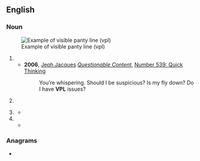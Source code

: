 ==English==

===Noun===
{{en-noun}}

[[File:Visible Panty Line.jpg|thumb|right|Example of visible panty line (vpl)]]

# {{initialism of|en|[[visible]] [[panty line]]}}
#* '''2006''', [[w:Jeph Jacques|Jeph Jacques]] ''[[w:Questionable Content|Questionable Content]]'', [http://www.questionablecontent.net/view.php?comic=539 Number 539: Quick Thinking]
#*: You’re whispering. Should I be suspicious? Is my fly down? Do I have '''VPL''' issues?
# {{initialism of|en|[[visible]] [[penis]] [[line]]}}
# {{lb|en|programming}} {{initialism of|en|visual programming language}}
#* {{quote-book|en|year=2010|title=Visual Languages and Applications |author=Kang Zhang|page=167 |ISBN=0387682570 |passage= Implementing a visual programming language ('''VPL''') is much harder man implementing a textual programming language (Myers 1990). }}
# {{initialism of|en|[[ventral]] [[posterolateral]] [[nucleus]]}}
#* {{quote-book|en|year=2004 |title=The Rat Nervous System |author=George Paxinos|page=414 |ISBN=0080542611 |passage=The ventral posterior complex is the main relay for sensory inputs to reach the cerebral cortex and it can be divided into at least three main parts: the ventral posterolateral nucleus ('''VPL''') receiving spinal somatosensory inputs, the ventral posteromedial nucleaus (VPM) receiving trigeminal somatosensory inputs, and the parvicellular medial parts of both the '''VPL''' and VPM, i.e., the VPPC, which forms the main thalamic relay for gustatory and visceral ascending pathways. }}

===Anagrams===
* {{anagrams|en|a=lpv|LPV|VLP}}
